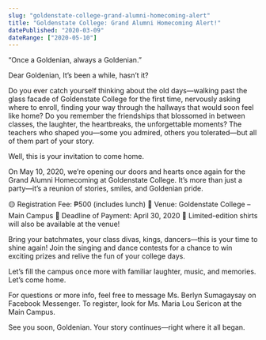 ```yaml
---
slug: "goldenstate-college-grand-alumni-homecoming-alert"
title: "Goldenstate College: Grand Alumni Homecoming Alert!"
datePublished: "2020-03-09"
dateRange: ["2020-05-10"]
---
```


<!--- content start --->

“Once a Goldenian, always a Goldenian.”

Dear Goldenian,
It’s been a while, hasn’t it?

Do you ever catch yourself thinking about the old days—walking past the glass facade of Goldenstate College for the first time, nervously asking where to enroll, finding your way through the hallways that would soon feel like home?
Do you remember the friendships that blossomed in between classes, the laughter, the heartbreaks, the unforgettable moments? The teachers who shaped you—some you admired, others you tolerated—but all of them part of your story.

Well, this is your invitation to come home.

On May 10, 2020, we’re opening our doors and hearts once again for the Grand Alumni Homecoming at Goldenstate College. It’s more than just a party—it’s a reunion of stories, smiles, and Goldenian pride.

🟡 Registration Fee: ₱500 (includes lunch)
📍 Venue: Goldenstate College – Main Campus
📅 Deadline of Payment: April 30, 2020
👕 Limited-edition shirts will also be available at the venue!

Bring your batchmates, your class divas, kings, dancers—this is your time to shine again! Join the singing and dance contests for a chance to win exciting prizes and relive the fun of your college days.

Let’s fill the campus once more with familiar laughter, music, and memories. Let’s come home.

For questions or more info, feel free to message Ms. Berlyn Sumagaysay on Facebook Messenger.
To register, look for Ms. Maria Lou Sericon at the Main Campus.

See you soon, Goldenian. Your story continues—right where it all began.

<!--- content end --->
